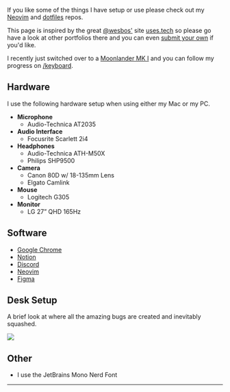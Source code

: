 
If you like some of the things I have setup or use please check out my <a href="https://github.com/Hacksore/dotfiles/tree/master/.config/astronvim/lua/user" target="_blank">Neovim</a> and <a href="https://github.com/Hacksore/dotfiles" target="_blank">dotfiles</a> repos.

This page is inspired by the great <a href="https://twitter.com/wesbos" target="_blank">@wesbos'</a> site <a href="https://uses.tech" target="_blank">uses.tech</a> so please go have a look at other portfolios there and you can even <a href="https://github.com/wesbos/awesome-uses/blob/master/contribution-guide.md" target="_blank">submit your own</a> if you'd like.

I recently just switched over to a <a href="https://www.zsa.io/moonlander" target="_blank">Moonlander MK I</a> and you can follow my progress on [/keyboard](/keyboard).

## Hardware
I use the following hardware setup when using either my Mac or my PC.
- **Microphone**
  - Audio-Technica AT2035
- **Audio Interface**
  - Focusrite Scarlett 2i4
- **Headphones**
  - Audio-Technica ATH-M50X
  - Philips SHP9500
- **Camera**
  - Canon 80D w/ 18-135mm Lens
  - Elgato Camlink
- **Mouse**
  - Logitech G305
- **Monitor**
  - LG 27” QHD 165Hz

## Software
- <a href="https://www.google.com/chrome/" target="_blank">Google Chrome</a>
- <a href="https://www.notion.so" target="_blank">Notion</a>
- <a href="https://discord.com" target="_blank">Discord</a>
- <a href="https://neovim.com" target="_blank">Neovim</a>
- <a href="https://figma.com" target="_blank">Figma</a>

## Desk Setup
A brief look at where all the amazing bugs are created and inevitably squashed.

<Image src="/img/desk-irl.png" width={500} height={270} layout="responsive" />

## Other
- I use the JetBrains Mono Nerd Font

---
